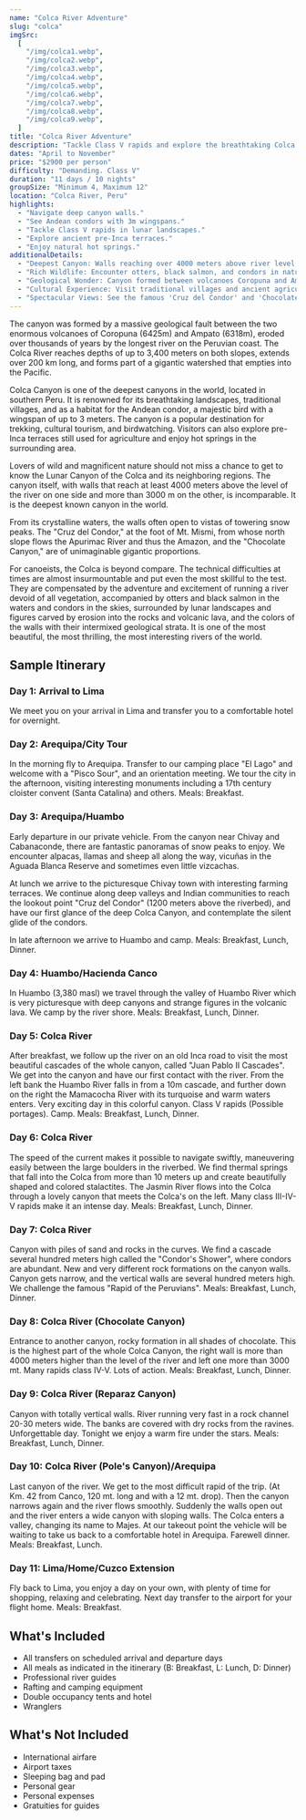 ```yaml
---
name: "Colca River Adventure"
slug: "colca"
imgSrc:
  [
    "/img/colca1.webp",
    "/img/colca2.webp",
    "/img/colca3.webp",
    "/img/colca4.webp",
    "/img/colca5.webp",
    "/img/colca6.webp",
    "/img/colca7.webp",
    "/img/colca8.webp",
    "/img/colca9.webp",
  ]
title: "Colca River Adventure"
description: "Tackle Class V rapids and explore the breathtaking Colca Canyon, home to Andean condors."
dates: "April to November"
price: "$2900 per person"
difficulty: "Demanding. Class V"
duration: "11 days / 10 nights"
groupSize: "Minimum 4, Maximum 12"
location: "Colca River, Peru"
highlights:
  - "Navigate deep canyon walls."
  - "See Andean condors with 3m wingspans."
  - "Tackle Class V rapids in lunar landscapes."
  - "Explore ancient pre-Inca terraces."
  - "Enjoy natural hot springs."
additionalDetails:
  - "Deepest Canyon: Walls reaching over 4000 meters above river level."
  - "Rich Wildlife: Encounter otters, black salmon, and condors in natural habitat."
  - "Geological Wonder: Canyon formed between volcanoes Coropuna and Ampato."
  - "Cultural Experience: Visit traditional villages and ancient agricultural terraces."
  - "Spectacular Views: See the famous 'Cruz del Condor' and 'Chocolate Canyon'."
---
```


The canyon was formed by a massive geological fault between the two enormous volcanoes of Coropuna (6425m) and Ampato (6318m), eroded over thousands of years by the longest river on the Peruvian coast. The Colca River reaches depths of up to 3,400 meters on both slopes, extends over 200 km long, and forms part of a gigantic watershed that empties into the Pacific.

Colca Canyon is one of the deepest canyons in the world, located in southern Peru. It is renowned for its breathtaking landscapes, traditional villages, and as a habitat for the Andean condor, a majestic bird with a wingspan of up to 3 meters. The canyon is a popular destination for trekking, cultural tourism, and birdwatching. Visitors can also explore pre-Inca terraces still used for agriculture and enjoy hot springs in the surrounding area.

Lovers of wild and magnificent nature should not miss a chance to get to know the Lunar Canyon of the Colca and its neighboring regions. The canyon itself, with walls that reach at least 4000 meters above the level of the river on one side and more than 3000 m on the other, is incomparable. It is the deepest known canyon in the world.

From its crystalline waters, the walls often open to vistas of towering snow peaks. The "Cruz del Condor," at the foot of Mt. Mismi, from whose north slope flows the Apurimac River and thus the Amazon, and the "Chocolate Canyon," are of unimaginable gigantic proportions.

For canoeists, the Colca is beyond compare. The technical difficulties at times are almost insurmountable and put even the most skillful to the test. They are compensated by the adventure and excitement of running a river devoid of all vegetation, accompanied by otters and black salmon in the waters and condors in the skies, surrounded by lunar landscapes and figures carved by erosion into the rocks and volcanic lava, and the colors of the walls with their intermixed geological strata. It is one of the most beautiful, the most thrilling, the most interesting rivers of the world.

## Sample Itinerary

### Day 1: Arrival to Lima

We meet you on your arrival in Lima and transfer you to a comfortable hotel for overnight.

### Day 2: Arequipa/City Tour

In the morning fly to Arequipa. Transfer to our camping place "El Lago" and welcome with a "Pisco Sour", and an orientation meeting. We tour the city in the afternoon, visiting interesting monuments including a 17th century cloister convent (Santa Catalina) and others. Meals: Breakfast.

### Day 3: Arequipa/Huambo

Early departure in our private vehicle. From the canyon near Chivay and Cabanaconde, there are fantastic panoramas of snow peaks to enjoy. We encounter alpacas, llamas and sheep all along the way, vicuñas in the Aguada Blanca Reserve and sometimes even little vizcachas.

At lunch we arrive to the picturesque Chivay town with interesting farming terraces. We continue along deep valleys and Indian communities to reach the lookout point "Cruz del Condor" (1200 meters above the riverbed), and have our first glance of the deep Colca Canyon, and contemplate the silent glide of the condors.

In late afternoon we arrive to Huambo and camp. Meals: Breakfast, Lunch, Dinner.

### Day 4: Huambo/Hacienda Canco

In Huambo (3,380 masl) we travel through the valley of Huambo River which is very picturesque with deep canyons and strange figures in the volcanic lava. We camp by the river shore. Meals: Breakfast, Lunch, Dinner.

### Day 5: Colca River

After breakfast, we follow up the river on an old Inca road to visit the most beautiful cascades of the whole canyon, called "Juan Pablo II Cascades". We get into the canyon and have our first contact with the river. From the left bank the Huambo River falls in from a 10m cascade, and further down on the right the Mamacocha River with its turquoise and warm waters enters. Very exciting day in this colorful canyon. Class V rapids (Possible portages). Camp. Meals: Breakfast, Lunch, Dinner.

### Day 6: Colca River

The speed of the current makes it possible to navigate swiftly, maneuvering easily between the large boulders in the riverbed. We find thermal springs that fall into the Colca from more than 10 meters up and create beautifully shaped and colored stalactites. The Jasmin River flows into the Colca through a lovely canyon that meets the Colca's on the left. Many class III-IV-V rapids make it an intense day. Meals: Breakfast, Lunch, Dinner.

### Day 7: Colca River

Canyon with piles of sand and rocks in the curves. We find a cascade several hundred meters high called the "Condor's Shower", where condors are abundant. New and very different rock formations on the canyon walls. Canyon gets narrow, and the vertical walls are several hundred meters high. We challenge the famous "Rapid of the Peruvians". Meals: Breakfast, Lunch, Dinner.

### Day 8: Colca River (Chocolate Canyon)

Entrance to another canyon, rocky formation in all shades of chocolate. This is the highest part of the whole Colca Canyon, the right wall is more than 4000 meters higher than the level of the river and left one more than 3000 mt. Many rapids class IV-V. Lots of action. Meals: Breakfast, Lunch, Dinner.

### Day 9: Colca River (Reparaz Canyon)

Canyon with totally vertical walls. River running very fast in a rock channel 20-30 meters wide. The banks are covered with dry rocks from the ravines. Unforgettable day. Tonight we enjoy a warm fire under the stars. Meals: Breakfast, Lunch, Dinner.

### Day 10: Colca River (Pole's Canyon)/Arequipa

Last canyon of the river. We get to the most difficult rapid of the trip. (At Km. 42 from Canco, 120 mt. long and with a 12 mt. drop). Then the canyon narrows again and the river flows smoothly. Suddenly the walls open out and the river enters a wide canyon with sloping walls. The Colca enters a valley, changing its name to Majes. At our takeout point the vehicle will be waiting to take us back to a comfortable hotel in Arequipa. Farewell dinner. Meals: Breakfast, Lunch.

### Day 11: Lima/Home/Cuzco Extension

Fly back to Lima, you enjoy a day on your own, with plenty of time for shopping, relaxing and celebrating. Next day transfer to the airport for your flight home. Meals: Breakfast.

## What's Included

- All transfers on scheduled arrival and departure days
- All meals as indicated in the itinerary (B: Breakfast, L: Lunch, D: Dinner)
- Professional river guides
- Rafting and camping equipment
- Double occupancy tents and hotel
- Wranglers

## What's Not Included

- International airfare
- Airport taxes
- Sleeping bag and pad
- Personal gear
- Personal expenses
- Gratuities for guides
